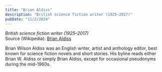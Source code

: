 ```yaml
---
title: "Brian Aldiss"
description: "British science fiction writer (1925–2017)"
pubDate: "11/2/2024"
---
```


*British science fiction writer (1925–2017)*  
Source (Wikipedia): [Brian Aldiss][1]

Brian Wilson Aldiss was an English writer, artist and anthology editor, best known for science fiction novels and short stories. His byline reads either Brian W. Aldiss or simply Brian Aldiss, except for occasional pseudonyms during the mid-1960s.

[1]: https://en.wikipedia.org/wiki/Brian_Aldiss
